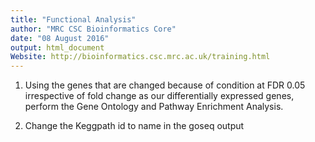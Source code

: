 ```yaml
---
title: "Functional Analysis"
author: "MRC CSC Bioinformatics Core"
date: "08 August 2016"
output: html_document
Website: http://bioinformatics.csc.mrc.ac.uk/training.html
---
```



1.  Using the genes that are changed because of condition at FDR 0.05 irrespective of fold change as our differentially expressed genes, perform the Gene Ontology and Pathway Enrichment Analysis.



2. Change the Keggpath id to name in the goseq output




